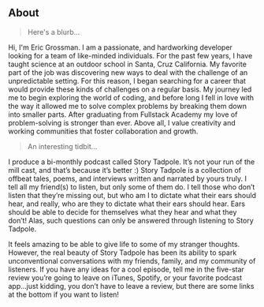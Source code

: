 ## About

> Here's a blurb...

Hi, I'm Eric Grossman. I am a passionate, and hardworking developer looking for a team of like-minded individuals. For the past few years, I have taught science at an outdoor school in Santa, Cruz California. My favorite part of the job was discovering new ways to deal with the challenge of an unpredictable setting. For this reason, I began searching for a career that would provide these kinds of challenges on a regular basis. My journey led me to begin exploring the world of coding, and before long I fell in love with the way it allowed me to solve complex problems by breaking them down into smaller parts. After graduating from Fullstack Academy my love of problem-solving is stronger than ever. Above all, I value creativity and working communities that foster collaboration and growth.

> An interesting tidbit...

I produce a bi-monthly podcast called Story Tadpole. It’s not your run of the mill cast, and that’s because it’s better :) Story Tadpole is a collection of offbeat tales, poems, and interviews written and narrated by yours truly. I tell all my friend(s) to listen, but only some of them do. I tell those who don’t listen that they’re missing out, but who am I to dictate what their ears should hear, and really, who are they to dictate what their ears should hear. Ears should be able to decide for themselves what they hear and what they don’t! Alas, such questions can only be answered through listening to Story Tadpole.

It feels amazing to be able to give life to some of my stranger thoughts. However, the real beauty of Story Tadpole has been its ability to spark unconventional conversations with my friends, family, and my community of listeners. If you have any ideas for a cool episode, tell me in the five-star review you’re going to leave on iTunes, Spotify, or your favorite podcast app...just kidding, you don’t have to leave a review, but there are some links at the bottom if you want to listen!
